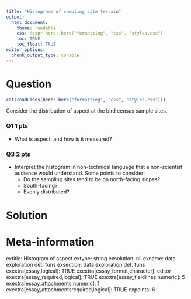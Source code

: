 ```yaml
---
title: "Histograms of sampling site terrain"
output:  
  html_document:
    theme: readable
    css: !expr here::here("formatting", "css", "styles.css")
    toc: TRUE
    toc_float: TRUE
editor_options: 
  chunk_output_type: console
---
```



Question
========

```r
cat(readLines(here::here("formatting", "css", "styles.css")))
```



Consider the distribution of aspect at the bird census sample sites.


<div class="questionborder">

### Q1 1 pts 

- What is aspect, and how is it measured?


### Q3 2 pts 

- Interpret the histogram in non-technical language that a non-scientist audience would understand.  Some points to consider:
  - Do the sampling sites tend to be on north-facing slopes? 
  - South-facing?
  - Evenly distributed?


</div>



Solution
========





Meta-information
================
extitle: Histogram of aspect
extype: string
exsolution: nil
exname: data exploration det. funs
exsection: data exploration det. funs
exextra[essay,logical]: TRUE
exextra[essay_format,character]: editor
exextra[essay_required,logical]: TRUE
exextra[essay_fieldlines,numeric]: 5
exextra[essay_attachments,numeric]: 1
exextra[essay_attachmentsrequired,logical]: TRUE
expoints: 6
